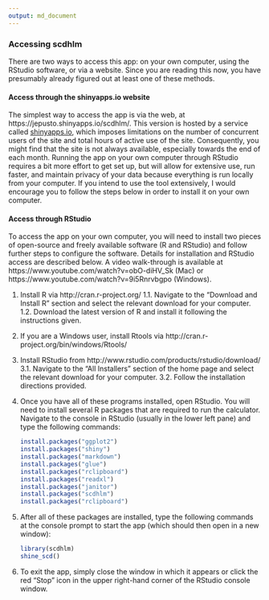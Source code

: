 ```yaml
---
output: md_document
---
```


### Accessing scdhlm

There are two ways to access this app: on your own computer, using the RStudio software, or via a website. Since you are reading this now, you have presumably already figured out at least one of these methods. 

#### Access through the shinyapps.io website

The simplest way to access the app is via the web, at https://jepusto.shinyapps.io/scdhlm/. This version is hosted by a service called [shinyapps.io](https://www.shinyapps.io/), which imposes limitations on the number of concurrent users of the site and total hours of active use of the site. Consequently, you might find that the site is not always available, especially towards the end of each month. Running the app on your own computer through RStudio requires a bit more effort to get set up, but will allow for extensive use, run faster, and maintain privacy of your data because everything is run locally from your computer. If you intend to use the tool extensively, I would encourage you to follow the steps below in order to install it on your own computer. 

#### Access through RStudio

To access the app on your own computer, you will need to install two pieces of open-source and freely available software (R and RStudio) and follow further steps to configure the software. Details for installation and RStudio access are described below. A video walk-through is available at https://www.youtube.com/watch?v=obO-diHV_Sk (Mac) or https://www.youtube.com/watch?v=9i5Rnrvbgpo (Windows).

1.	Install R via http://cran.r-project.org/
    1.1. Navigate to the “Download and Install R” section and select the relevant download for your computer.
    1.2. Download the latest version of R and install it following the instructions given.

2.	If you are a Windows user, install Rtools via http://cran.r-project.org/bin/windows/Rtools/

3.	Install RStudio from http://www.rstudio.com/products/rstudio/download/
    3.1. Navigate to the “All Installers” section of the home page and select the relevant download for your computer.
    3.2. Follow the installation directions provided.
    
4.	Once you have all of these programs installed, open RStudio. You will need to install several R packages that are required to run the calculator. Navigate to the console in RStudio (usually in the lower left pane) and type the following commands:

    ```r
    install.packages("ggplot2")
    install.packages("shiny")
    install.packages("markdown")
    install.packages("glue")
    install.packages("rclipboard")
    install.packages("readxl")
    install.packages("janitor")
    install.packages("scdhlm")
    install.packages("rclipboard")
    ```

4. After all of these packages are installed, type the following commands at the console prompt to start the app (which should then open in a new window):

    ```r
    library(scdhlm)
    shine_scd()
    ```

5. To exit the app, simply close the window in which it appears or click the red "Stop" icon in the upper right-hand corner of the RStudio console window.
